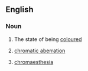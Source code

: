 ==English==

===Noun===
{{en-noun|-}}

# The state of being [[coloured]]
# {{lb|en|optics}} [[chromatic aberration]]
# {{lb|en|psychology}} [[chromaesthesia]]